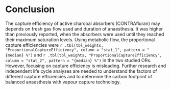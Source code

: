 # Conclusion

The capture efficiency of active charcoal absorbers (CONTRAfluran)
may depends on fresh gas flow used and duration of anaesthesia.
It was higher than previously reported, when the absorbers were used until
they reached their maximum saturation levels.
Using metabolic flow, the proportional capture efficiencies were
`r .tbl(tbl_weights, "ProportionalCaptureEfficiency", column = "stat_1", pattern = "{median} %")`
and
`r .tbl(tbl_weights, "ProportionalCaptureEfficiency", column = "stat_2", pattern = "{median} %")`
in the two studied ORs.
However, focusing on capture efficiency is misleading.
Further research and independent life cycle analyses are needed
to understand the factors of different capture efficiencies and
to determine the carbon footprint of balanced anaesthesia with vapour capture
technology.

